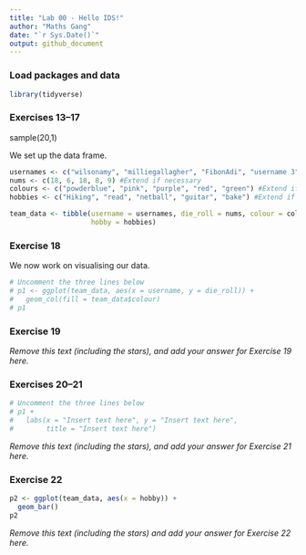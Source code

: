 ```yaml
---
title: "Lab 00 - Hello IDS!"
author: "Maths Gang"
date: "`r Sys.Date()`"
output: github_document
---
```


### Load packages and data

```r
library(tidyverse) 
```

### Exercises 13--17
sample(20,1)

We set up the data frame.

```r
usernames <- c("wilsonamy", "milliegallagher", "FibonAdi", "username 3", "username 4") #Extend if necessary
nums <- c(18, 6, 18, 8, 9) #Extend if necessary
colours <- c("powderblue", "pink", "purple", "red", "green") #Extend if necessary
hobbies <- c("Hiking", "read", "netball", "guitar", "bake") #Extend if necessary

team_data <- tibble(username = usernames, die_roll = nums, colour = colours,
                    hobby = hobbies)
```

### Exercise 18
We now work on visualising our data.

```r
# Uncomment the three lines below
# p1 <- ggplot(team_data, aes(x = username, y = die_roll)) +
#   geom_col(fill = team_data$colour)
# p1
```

### Exercise 19

*Remove this text (including the stars), and add your answer for Exercise 19 here.*

### Exercises 20--21

```r
# Uncomment the three lines below
# p1 +
#   labs(x = "Insert text here", y = "Insert text here",
#        title = "Insert text here")
```

*Remove this text (including the stars), and add your answer for Exercise 21 here.*

### Exercise 22

```r
p2 <- ggplot(team_data, aes(x = hobby)) +
  geom_bar()
p2
```

*Remove this text (including the stars) and add your answer for Exercise 22 here.*
